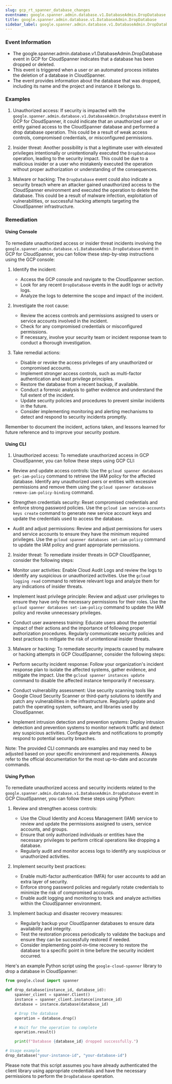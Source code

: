 ```yaml
--- 
slug: gcp_rt_spanner_database_changes
eventname: google.spanner.admin.database.v1.DatabaseAdmin.DropDatabase
title: google.spanner.admin.database.v1.DatabaseAdmin.DropDatabase
sidebar_label: google.spanner.admin.database.v1.DatabaseAdmin.DropDatabase
---
```

                       
### Event Information

- The google.spanner.admin.database.v1.DatabaseAdmin.DropDatabase event in GCP for CloudSpanner indicates that a database has been dropped or deleted.
- This event is triggered when a user or an automated process initiates the deletion of a database in CloudSpanner.
- The event provides information about the database that was dropped, including its name and the project and instance it belongs to.


### Examples

1. Unauthorized access: If security is impacted with the `google.spanner.admin.database.v1.DatabaseAdmin.DropDatabase` event in GCP for CloudSpanner, it could indicate that an unauthorized user or entity gained access to the CloudSpanner database and performed a drop database operation. This could be a result of weak access controls, compromised credentials, or misconfigured permissions.

2. Insider threat: Another possibility is that a legitimate user with elevated privileges intentionally or unintentionally executed the `DropDatabase` operation, leading to the security impact. This could be due to a malicious insider or a user who mistakenly executed the operation without proper authorization or understanding of the consequences.

3. Malware or hacking: The `DropDatabase` event could also indicate a security breach where an attacker gained unauthorized access to the CloudSpanner environment and executed the operation to delete the database. This could be a result of malware infection, exploitation of vulnerabilities, or successful hacking attempts targeting the CloudSpanner infrastructure.

### Remediation

#### Using Console

To remediate unauthorized access or insider threat incidents involving the `google.spanner.admin.database.v1.DatabaseAdmin.DropDatabase` event in GCP for CloudSpanner, you can follow these step-by-step instructions using the GCP console:

1. Identify the incident: 
   - Access the GCP console and navigate to the CloudSpanner section.
   - Look for any recent `DropDatabase` events in the audit logs or activity logs.
   - Analyze the logs to determine the scope and impact of the incident.

2. Investigate the root cause:
   - Review the access controls and permissions assigned to users or service accounts involved in the incident.
   - Check for any compromised credentials or misconfigured permissions.
   - If necessary, involve your security team or incident response team to conduct a thorough investigation.

3. Take remedial actions:
   - Disable or revoke the access privileges of any unauthorized or compromised accounts.
   - Implement stronger access controls, such as multi-factor authentication and least privilege principles.
   - Restore the database from a recent backup, if available.
   - Conduct a forensic analysis to gather evidence and understand the full extent of the incident.
   - Update security policies and procedures to prevent similar incidents in the future.
   - Consider implementing monitoring and alerting mechanisms to detect and respond to security incidents promptly.

Remember to document the incident, actions taken, and lessons learned for future reference and to improve your security posture.

#### Using CLI

1. Unauthorized access: To remediate unauthorized access in GCP CloudSpanner, you can follow these steps using GCP CLI:

- Review and update access controls: Use the `gcloud spanner databases get-iam-policy` command to retrieve the IAM policy for the affected database. Identify any unauthorized users or entities with excessive permissions and remove them using the `gcloud spanner databases remove-iam-policy-binding` command.

- Strengthen credentials security: Reset compromised credentials and enforce strong password policies. Use the `gcloud iam service-accounts keys create` command to generate new service account keys and update the credentials used to access the database.

- Audit and adjust permissions: Review and adjust permissions for users and service accounts to ensure they have the minimum required privileges. Use the `gcloud spanner databases set-iam-policy` command to update the IAM policy and grant appropriate permissions.

2. Insider threat: To remediate insider threats in GCP CloudSpanner, consider the following steps:

- Monitor user activities: Enable Cloud Audit Logs and review the logs to identify any suspicious or unauthorized activities. Use the `gcloud logging read` command to retrieve relevant logs and analyze them for any indications of insider threats.

- Implement least privilege principle: Review and adjust user privileges to ensure they have only the necessary permissions for their roles. Use the `gcloud spanner databases set-iam-policy` command to update the IAM policy and revoke unnecessary privileges.

- Conduct user awareness training: Educate users about the potential impact of their actions and the importance of following proper authorization procedures. Regularly communicate security policies and best practices to mitigate the risk of unintentional insider threats.

3. Malware or hacking: To remediate security impacts caused by malware or hacking attempts in GCP CloudSpanner, consider the following steps:

- Perform security incident response: Follow your organization's incident response plan to isolate the affected systems, gather evidence, and mitigate the impact. Use the `gcloud spanner instances update` command to disable the affected instance temporarily if necessary.

- Conduct vulnerability assessment: Use security scanning tools like Google Cloud Security Scanner or third-party solutions to identify and patch any vulnerabilities in the infrastructure. Regularly update and patch the operating system, software, and libraries used by CloudSpanner.

- Implement intrusion detection and prevention systems: Deploy intrusion detection and prevention systems to monitor network traffic and detect any suspicious activities. Configure alerts and notifications to promptly respond to potential security breaches.

Note: The provided CLI commands are examples and may need to be adjusted based on your specific environment and requirements. Always refer to the official documentation for the most up-to-date and accurate commands.

#### Using Python

To remediate unauthorized access and security incidents related to the `google.spanner.admin.database.v1.DatabaseAdmin.DropDatabase` event in GCP CloudSpanner, you can follow these steps using Python:

1. Review and strengthen access controls:
   - Use the Cloud Identity and Access Management (IAM) service to review and update the permissions assigned to users, service accounts, and groups.
   - Ensure that only authorized individuals or entities have the necessary privileges to perform critical operations like dropping a database.
   - Regularly audit and monitor access logs to identify any suspicious or unauthorized activities.

2. Implement security best practices:
   - Enable multi-factor authentication (MFA) for user accounts to add an extra layer of security.
   - Enforce strong password policies and regularly rotate credentials to minimize the risk of compromised accounts.
   - Enable audit logging and monitoring to track and analyze activities within the CloudSpanner environment.

3. Implement backup and disaster recovery measures:
   - Regularly backup your CloudSpanner databases to ensure data availability and integrity.
   - Test the restoration process periodically to validate the backups and ensure they can be successfully restored if needed.
   - Consider implementing point-in-time recovery to restore the database to a specific point in time before the security incident occurred.

Here's an example Python script using the `google-cloud-spanner` library to drop a database in CloudSpanner:

```python
from google.cloud import spanner

def drop_database(instance_id, database_id):
    spanner_client = spanner.Client()
    instance = spanner_client.instance(instance_id)
    database = instance.database(database_id)

    # Drop the database
    operation = database.drop()

    # Wait for the operation to complete
    operation.result()

    print(f"Database {database_id} dropped successfully.")

# Usage example
drop_database("your-instance-id", "your-database-id")
```

Please note that this script assumes you have already authenticated the client library using appropriate credentials and have the necessary permissions to perform the `DropDatabase` operation.


 